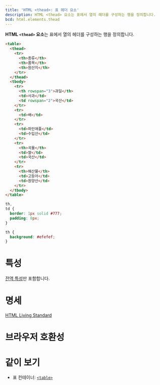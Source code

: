 ```yaml
---
title: 'HTML <thead>: 표 헤더 요소'
description: HTML <thead> 요소는 표에서 열의 헤더를 구성하는 행을 정의합니다.
bcd: html.elements.thead
---
```


**HTML `<thead>` 요소**는 표에서 열의 헤더를 구성하는 행을 정의합니다.

<HTMLDemo height={180}>

```html
<table>
  <thead>
    <tr>
      <th>종류</th>
      <th>품목</th>
      <th>원산지</th>
    </tr>
  </thead>
  <tbody>
    <tr>
      <th rowspan="3">과일</th>
      <td>사과</td>
      <td rowspan="2">국산</td>
    </tr>
    <tr>
      <td>배</td>
    </tr>
    <tr>
      <td>파인애플</td>
      <td>수입산</td>
    </tr>
    <tr>
      <th>곡물</th>
      <td>쌀</td>
      <td>국산</td>
    </tr>
    <tr>
      <th>해산물</th>
      <td>고등어</td>
      <td>원양산</td>
    </tr>
  </tbody>
</table>
```

```css
th,
td {
  border: 1px solid #777;
  padding: 8px;
}

th {
  background: #efefef;
}
```

</HTMLDemo>

# 특성

[전역 특성](/docs/Web/HTML/Global_attributes)만 포함합니다.

# 명세

[HTML Living Standard](https://html.spec.whatwg.org/multipage/tables.html#the-thead-element)

# 브라우저 호환성

<BrowserCompat data={props.bcd} />

# 같이 보기

- 표 컨테이너: [`<table>`](./table)
